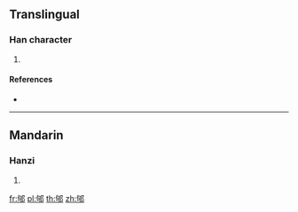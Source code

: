 {{character info/new}}
==Translingual==

===Han character===
{{Han char|rn=163|rad=邑|as=05|sn=8|four=|canj=PRNL}}

# {{defn|Han|sort=邑05}}

====References====
* {{Han ref|kx=1269.180|dkj=39326|hdz=63764.010|uh=90AD|ud=37037}}

----

==Mandarin==

===Hanzi===
{{cmn-hanzi|pin=[[jù]] ([[ju4]])|wg=chü<sup>4</sup>}}

# {{defn|lang=cmn|sort=邑05}}

[[fr:邭]]
[[pl:邭]]
[[th:邭]]
[[zh:邭]]